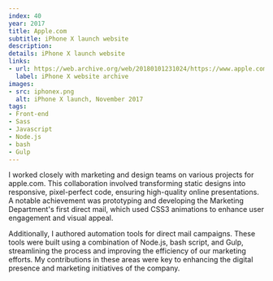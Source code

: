 ```yaml
---
index: 40
year: 2017
title: Apple.com
subtitle: iPhone X launch website
description:
details: iPhone X launch website
links:
- url: https://web.archive.org/web/20180101231024/https://www.apple.com/iphone-x/
  label: iPhone X website archive
images:
- src: iphonex.png
  alt: iPhone X launch, November 2017
tags: 
- Front-end
- Sass
- Javascript
- Node.js
- bash
- Gulp
---
```

I worked closely with marketing and design teams on various projects for apple.com. 
This collaboration involved transforming static designs into responsive, pixel-perfect code, ensuring high-quality online presentations. 
A notable achievement was prototyping and developing the Marketing Department&apos;s first direct mail, which used CSS3 animations to enhance user engagement and visual appeal. 

Additionally, I authored automation tools for direct mail campaigns. 
These tools were built using a combination of Node.js, bash script, and Gulp, streamlining the process and improving the efficiency of our marketing efforts. My contributions in these areas were key to enhancing the digital presence and marketing initiatives of the company.